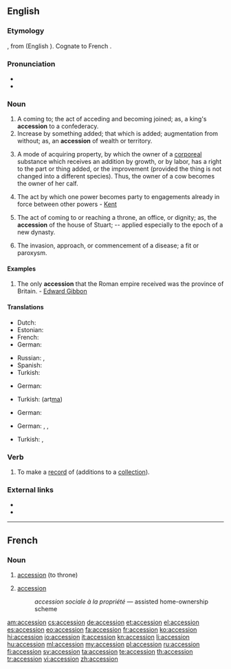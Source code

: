 ==English==
{{rfc|wikify and separate examples from definitions}}
===Etymology===
{{etyl|la}} {{term|accessio|lang=la}}, from {{term|accedo|accēdō|lang=la}} (English {{term|accede|lang=en}}). Cognate to French {{term|accession|lang=fr}}.

===Pronunciation===
* {{audio|En-us-accession.ogg|audio (US)}}
* {{IPA|/əkˈsɛʃən/}}

===Noun===
{{en-noun}}

# A coming to; the act of acceding and becoming joined; as, a king's '''accession''' to a confederacy.
# Increase by something added; that which is added; augmentation from without; as, an '''accession''' of wealth or territory.
# {{legal}} A mode of acquiring property, by which the owner of a [[corporeal]] substance which receives an addition by growth, or by labor, has a right to the part or thing added, or the improvement (provided the thing is not changed into a different species).  Thus, the owner of a cow becomes the owner of her calf.
# {{legal}} The act by which one power becomes party to engagements already in force between other powers - [[Kent]]
# The act of coming to or reaching a throne, an office, or dignity; as, the '''accession''' of the house of Stuart; -- applied especially to the epoch of a new dynasty.
# {{medicine}} The invasion, approach, or commencement of a disease; a fit or paroxysm.

====Examples====
# The only '''accession''' that the Roman empire received was the province of Britain. - [[w:Edward Gibbon|Edward Gibbon]]

====Translations====
{{trans-top|a coming to}}
* Dutch: {{t+|nl|toetreding|f}}
* Estonian: {{t|et|ühinemine}}
* French: {{t|fr|accession|f}}
* German: {{t|de|Beitritt|m}}
{{trans-mid}}
* Russian: {{t|ru|вступление|n|tr=vstuplénije|sc=Cyrl}}, {{t|ru|присоединение|n|tr=prisojedinénije|sc=Cyrl}}
* Spanish: {{t|es|ascenso|f}}
* Turkish: {{t|tr|katılım}}
{{trans-bottom}}

{{trans-top|increase by something added}}
* German: {{t|de|Zuwachs|m}}
{{trans-mid}}
* Turkish: {{t|tr|artma}} (art<u>ma</u>)
{{trans-bottom}}

{{trans-top|{{legal}} mode of acquiring property}}
* German: {{t|de|Vermögenszuwachs|m}}
{{trans-mid}}
{{trans-bottom}}

{{trans-top|{{legal}} act by which one power becomes party to engagements already in force}}
{{trans-mid}}
{{trans-bottom}}

{{trans-top|act of coming to or reaching a throne, an office, or dignity}}
* German: {{t|de|Antritt|m}}, {{t|de|Besteigung|f}}, {{t|de|Thronbesteigung|f}}
{{trans-mid}}
* Turkish: {{t|tr|göreve gelme}}, {{t|tr|tahta çıkma}}
{{trans-bottom}}

{{trans-top|{{medicine}} invasion, approach, or commencement of a disease}}
{{trans-mid}}
{{trans-bottom}}

===Verb===
{{en-verb}}

# {{transitive}} To make a [[record]] of (additions to a [[collection]]).

===External links===
* {{R:OneLook}}
* {{R:Webster 1913}}

----
==French==

===Noun===
{{fr-noun|f}}
# [[#English|accession]] (to throne)
# {{legal|lang=fr}} [[#English|accession]]
#: ''accession sociale à la propriété'' &mdash; assisted home-ownership scheme
[[am:accession]]
[[cs:accession]]
[[de:accession]]
[[et:accession]]
[[el:accession]]
[[es:accession]]
[[eo:accession]]
[[fa:accession]]
[[fr:accession]]
[[ko:accession]]
[[hi:accession]]
[[io:accession]]
[[it:accession]]
[[kn:accession]]
[[li:accession]]
[[hu:accession]]
[[ml:accession]]
[[my:accession]]
[[pl:accession]]
[[ru:accession]]
[[fi:accession]]
[[sv:accession]]
[[ta:accession]]
[[te:accession]]
[[th:accession]]
[[tr:accession]]
[[vi:accession]]
[[zh:accession]]